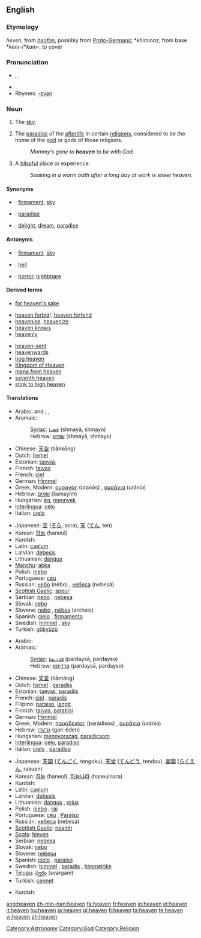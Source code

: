 {{see|heavens}}
{{wikipedia|dab=heaven (disambiguation)|heaven}}
==English==

{{rank|Henry|society|boat|798|heaven|v.|difficult|top}}

===Etymology===
{{ME.}} ''heven'', from {{OE.}} ''[[heofon]]'', possibly from [[Proto-Germanic]] *''khiminaz'', from {{PIE.}} base *''kem-''/*''kam-'', to cover

===Pronunciation===
*{{enPR|hĕv'ən}}, {{IPA|/ˈhɛvən/}}, {{SAMPA|/"hEv@n/}}
*{{audio|en-us-heaven.ogg|Audio (US)}}
*Rhymes: [[Rhymes:English:-ɛvən|-ɛvən]]

===Noun===
{{wikipedia}}
{{en-noun}}

# {{italbrac|often in plural}} The [[sky]].
# {{context|theology}} The [[paradise]] of the [[afterlife]] in certain [[religion]]s, considered to be the home of the [[god]] or gods of those religions.
#: ''Mommy’s gone to '''heaven''' to be with God.''
# {{italbrac|used without the article}} A [[blissful]] place or experience.
#:''Soaking in a warm bath after a long day at work is sheer heaven.''

====Synonyms====
*{{italbrac|sky}}: [[firmament]], [[sky]]
*{{italbrac|paradise}}: [[paradise]]
*{{italbrac|blissful place or experience}}: [[delight]], [[dream]], [[paradise]]

====Antonyms====
*{{italbrac|sky}}: [[firmament]], [[sky]]
*{{italbrac|paradise}}: [[hell]]
*{{italbrac|blissful place or experience}}: [[horror]], [[nightmare]]

====Derived terms====
*[[for heaven's sake]]
<!--given at "heavens": *[[good heavens]]!-->
*[[heaven forbid]]!, [[heaven forfend]]
*[[heavenise]], [[heavenize]]
*[[heaven knows]]
*[[heavenly]]<!--whence "heavenly body", etc-->
<!--given at "heavens": *[[heavens above]]!-->
*[[heaven-sent]]
*[[heavenwards]]
*[[hog heaven]]
*[[Kingdom of Heaven]]
*[[mana from heaven]]
*[[seventh heaven]]
*[[stink to high heaven]]

====Translations====
{{trans-top|sky}}
*Arabic: {{ARchar|[[سماء|سَمَاء]]}} {{unicode|(samáː’)}} {{m}} and {{f}}, {{ARchar|[[سماوات|سَمَاوَات]]}} {{unicode|(samawáːt)}} {{p}}, {{ARchar|[[سموات|سَمَوَات]]}} {{unicode|(samawáːt)}} {{p}}
*Aramaic:
*:[[Syriac]]: [[ܫܡܝܐ]] (shmayā, shmayo) {{c}} {{p}}
*:Hebrew: [[שמיא]] (shmayā, shmayo) {{c}} {{p}}
*Chinese: [[天空]] (tiānkōng)
*Dutch: [[hemel]] {{m}}
*Estonian: [[taevas]]
*Finnish: [[taivas]]
*French: [[ciel]] {{m}}
*German: [[Himmel]] {{m}}
*Greek, Modern: [[ουρανός]] (uranós) {{m}}, [[ουράνια]] (uránia) {{npl}}
*Hebrew: [[שמים]] (šamayím) {{f}}
*Hungarian: [[ég]], [[mennyek]]
*[[Interlingua]]: [[celo]]
*Italian: [[cielo]] {{m}}
{{trans-mid}}
*Japanese: [[空]] ([[そら]], sora), [[天]] ([[てん]], ten)
*Korean: [[하늘]] (haneul)
*Kurdish: {{KUchar|[[ئاسمان]]}}
*Latin: [[caelum]] {{n}}
*Latvian: [[debesis]] {{f}} {{p}}
*Lithuanian: [[dangus]] {{m}}
*[[Manchu]]: [[abka]]
*Polish: [[niebo]] {{n}}
*Portuguese: [[céu]] {{m}}
*Russian: [[небо]] (nébo) {{n}}, [[небо|небеса]] (nebesá) {{p}}
*[[Scottish Gaelic]]: [[speur]] {{m}}
*Serbian: [[nebo]] {{n}}, [[nebesa]] {{npl}}
*Slovak: [[nebo]] {{n}}
*Slovene: [[nebo]] {{n}}, [[nébes]] {{m}} (archaic)
*Spanish: [[cielo]] {{m}}, [[firmamento]] {{m}}
*Swedish: [[himmel#Swedish|himmel]] {{c}}, [[sky#Swedish|sky]] {{c}}
*Turkish: [[gökyüzü]]
{{trans-bottom}}

{{trans-top|paradise}}
*Arabic: {{ARchar|[[جنة|جَنّةٌ]]}} {{unicode|(jánna)}} {{f}}
*Aramaic:
*:[[Syriac]]: [[ܦܪܕܝܣܐ]] (pardaysā, pardayso) {{m}}
*:Hebrew: [[פרדיסא]] (pardaysā, pardayso) {{m}}
*Chinese: [[天堂]] (tiāntáng)
*Dutch: [[hemel]] {{m}}, [[paradijs]] {{n}}
*Estonian: [[taevas]], [[paradiis]]
*French: [[ciel]] {{m}}, [[paradis]] {{m}}
*Filipino: [[paraiso]], [[langit]]
*Finnish: [[taivas]], [[paratiisi]]
*German: [[Himmel]] {{m}}
*Greek, Modern: [[παράδεισος]] (parádisos) {{m}}, [[ουράνια]] (uránia) {{npl}}
*Hebrew: [[גן־עדן]] (gan-éden) {{f}}
*Hungarian: [[mennyország]], [[paradicsom]]
*[[Interlingua]]: [[celo]], [[paradiso]]
*Italian: [[cielo]] {{m}}, [[paradiso]] {{m}}
{{trans-mid}}
*Japanese: [[天国]] ([[てんごく]], tengoku), [[天堂]] ([[てんどう]], tendou), [[楽園]] ([[らくえん]], rakuen)
*Korean: [[하늘]] (haneul), [[하늘나라]] (haneulnara)
*Kurdish: {{KUchar|[[به‌هه‌شت]]}}
*Latin: [[caelum]] {{n}}
*Latvian: [[debesis]] {{fpl}}
*Lithuanian: [[dangus]] {{m}}, [[rojus]] {{m}}
*Polish: [[niebo]] {{n}}, [[raj]] {{m}}
*Portuguese: [[céu]] {{m}}, [[Paraíso]] {{m}}
*Russian: [[небо|небеса]] (nebesá) {{npl}}
*[[Scottish Gaelic]]: [[nèamh]] {{m}}
*[[Scots]]: [[hieven]]
*Serbian: [[nebesa]] {{f}}
*Slovak: [[nebo]] {{n}}
*Slovene: [[nebesa]] {{npl}}
*Spanish: [[cielo]] {{m}}, [[paraíso]] {{m}}
*Swedish: [[himmel#Swedish|himmel]] {{c}}, [[paradis#Swedish|paradis]] {{n}}, [[himmelrike]] {{n}}
*[[Telugu]]: [[స్వర్గం]] (svargam)
*Turkish: [[cennet]]
{{trans-bottom}}

{{trans-top|blissful place or experience}}
{{trans-mid}}
*Kurdish: {{KUchar|[[به‌هه‌شت]]}}
{{trans-bottom}}

<!--Not an astronomical term... -->

[[Category:Astronomy]]
[[Category:God]]
[[Category:Religion]]

[[ang:heaven]]
[[zh-min-nan:heaven]]
[[fa:heaven]]
[[fr:heaven]]
[[io:heaven]]
[[id:heaven]]
[[it:heaven]]
[[hu:heaven]]
[[ja:heaven]]
[[pl:heaven]]
[[fi:heaven]]
[[ta:heaven]]
[[te:heaven]]
[[vi:heaven]]
[[zh:heaven]]